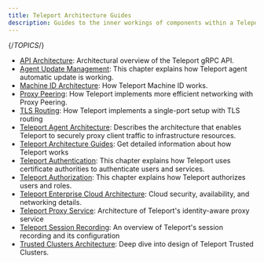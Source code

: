```yaml
---
title: Teleport Architecture Guides
description: Guides to the inner workings of components within a Teleport cluster.
---
```


{/*TOPICS*/}

- [API Architecture](architecture/architecture.mdx): Architectural overview of the Teleport gRPC API.
- [Agent Update Management](architecture/agent-update-management.mdx): This chapter explains how Teleport agent automatic update is working.
- [Machine ID Architecture](architecture/machine-id.mdx): How Teleport Machine ID works.
- [Proxy Peering](architecture/proxy-peering.mdx): How Teleport implements more efficient networking with Proxy Peering.
- [TLS Routing](architecture/tls-routing.mdx): How Teleport implements a single-port setup with TLS routing
- [Teleport Agent Architecture](architecture/agents.mdx): Describes the architecture that enables Teleport to securely proxy client traffic to infrastructure resources.
- [Teleport Architecture Guides](architecture/introduction.mdx): Get detailed information about how Teleport works
- [Teleport Authentication](architecture/authentication.mdx): This chapter explains how Teleport uses certificate authorities to authenticate users and services.
- [Teleport Authorization](architecture/authorization.mdx): This chapter explains how Teleport authorizes users and roles.
- [Teleport Enterprise Cloud Architecture](architecture/cloud.mdx): Cloud security, availability, and networking details.
- [Teleport Proxy Service](architecture/proxy.mdx): Architecture of Teleport's identity-aware proxy service
- [Teleport Session Recording](architecture/session-recording.mdx): An overview of Teleport's session recording and its configuration
- [Trusted Clusters Architecture](architecture/trustedclusters.mdx): Deep dive into design of Teleport Trusted Clusters.
